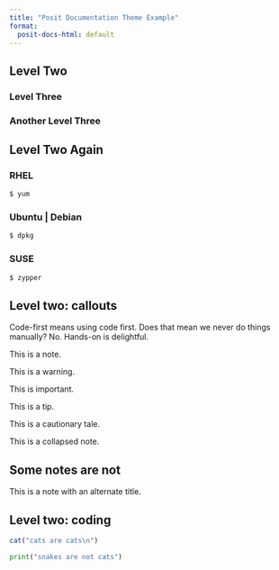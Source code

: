 ```yaml
---
title: "Posit Documentation Theme Example"
format:
  posit-docs-html: default
---
```


## Level Two

### Level Three

### Another Level Three {.preview-header} 

## Level Two Again

::: panel-tabset

### RHEL

```bash
$ yum
```

### Ubuntu | Debian

```bash
$ dpkg
```

### SUSE

```bash
$ zypper
```

:::

## Level two: callouts

Code-first means using code first. Does that mean we never do things manually?
No. Hands-on is delightful.

::: {.callout-note}
This is a note.
:::

::: {.callout-warning}
This is a warning.
:::

::: {.callout-important}
This is important.
:::

::: {.callout-tip}
This is a tip.
:::

::: {.callout-caution}
This is a cautionary tale.
:::

::: {.callout-note collapse="true"}
This is a collapsed note.
:::

::: {.callout-note}
## Some notes are not

This is a note with an alternate title.
:::

## Level two: coding

```r
cat("cats are cats\n")
```

```python
print("snakes are not cats")
```
